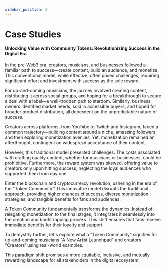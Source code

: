 ```yaml
---
sidebar_position: 9
---
```


# Case Studies

#### Unlocking Value with Community Tokens: Revolutionizing Success in the Digital Era

In the pre-Web3 era, creators, musicians, and businesses followed a familiar path to success—create content, build an audience, and monetize. This conventional model, while effective, often posed challenges, requiring significant effort and investment with success as the sole reward.

For up-and-coming musicians, the journey involved creating content, distributing it across social groups, and hoping for a breakthrough to secure a deal with a label—a well-trodden path to stardom. Similarly, business owners identified market needs, sold to accessible buyers, and hoped for broader product distribution, all dependent on the unpredictable nature of success.

Creators across platforms, from YouTube to Twitch and Instagram, faced a common trajectory—building content around a niche, amassing followers, and then exploring monetization avenues. Yet, monetization remained an afterthought, contingent on widespread acceptance of their content.

However, this traditional model presented challenges. The costs associated with crafting quality content, whether for musicians or businesses, could be prohibitive. Furthermore, the reward system was skewed, offering value to creators only upon hitting success, neglecting the loyal audiences who supported them from day one.

Enter the blockchain and cryptocurrency revolution, ushering in the era of the "Token Community." This innovative model disrupts the traditional approach, providing higher chances of success, diverse monetization strategies, and tangible benefits for fans and audiences.

A Token Community fundamentally transforms the dynamics. Instead of relegating monetization to the final stages, it integrates it seamlessly into the creation and bootstrapping process. This shift ensures that fans receive immediate benefits for their loyalty and support.

To demystify further, let's explore what a "Token Community" signifies for up-and-coming musicians "A New Artist Launchpad" and creators "Creators' using real-world examples.

This paradigm shift promises a more equitable, inclusive, and mutually rewarding landscape for all stakeholders in the digital ecosystem.
